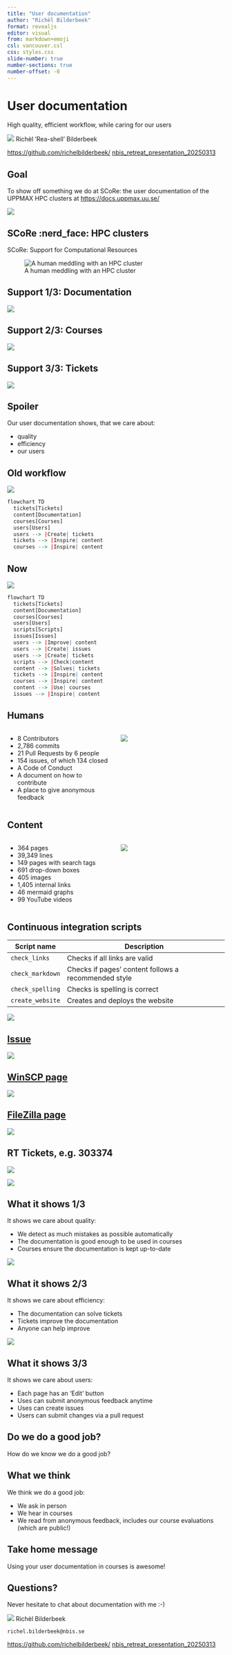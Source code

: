 ```yaml
---
title: "User documentation"
author: "Richèl Bilderbeek"
format: revealjs
editor: visual
from: markdown+emoji
csl: vancouver.csl
css: styles.css
slide-number: true
number-sections: true
number-offset: -0
---
```


# User documentation

High quality, efficient workflow, while caring for our users

![](CC0.png) Richèl 'Rea-shell' Bilderbeek

[https://github.com/richelbilderbeek/](https://github.com/richelbilderbeek/nbis_retreat_presentation_20250313) [nbis_retreat_presentation_20250313](https://github.com/richelbilderbeek/nbis_retreat_presentation_20250313)

## Goal

To show off something we do at SCoRe: the user documentation of the UPPMAX HPC clusters at <https://docs.uppmax.uu.se/>

![](home_with_border.png)

## SCoRe :nerd_face: HPC clusters

SCoRe: Support for Computational Resources

![A human meddling with an HPC cluster](uppmax-light2.jpg)

## Support 1/3: Documentation

![](bianca_main_page_with_border.png)

## Support 2/3: Courses

![](uppmax_courses.png)

## Support 3/3: Tickets

![](rt_with_border.png)

## Spoiler

Our user documentation shows, that we care about:

-   quality
-   efficiency
-   our users

## Old workflow

![](old_workflow.png)

```r
flowchart TD
  tickets[Tickets]
  content[Documentation]
  courses[Courses]
  users[Users]
  users --> |Create| tickets
  tickets --> |Inspire| content
  courses --> |Inspire| content
```

## Now

![](current_workflow.png)

```r
flowchart TD
  tickets[Tickets]
  content[Documentation]
  courses[Courses]
  users[Users]
  scripts[Scripts]
  issues[Issues]
  users --> |Improve| content
  users --> |Create| issues
  users --> |Create| tickets
  scripts --> |Check|content
  content --> |Solves| tickets
  tickets --> |Inspire| content
  courses --> |Inspire| content
  content --> |Use| courses
  issues --> |Inspire| content
```

## Humans

::: columns
::: {.column width="50%"}
-   8 Contributors
-   2,786 commits
-   21 Pull Requests by 6 people
-   154 issues, of which 134 closed
-   A Code of Conduct
-   A document on how to contribute
-   A place to give anonymous feedback
:::

::: {.column width="50%"}
![](contributors.png)
:::
:::

## Content

::: columns
::: {.column width="50%"}
-   364 pages
-   39,349 lines
-   149 pages with search tags
-   691 drop-down boxes
-   405 images
-   1,405 internal links
-   46 mermaid graphs
-   99 YouTube videos
:::

::: {.column width="50%"}
![](dardel_migration_page.png)
:::
:::

## Continuous integration scripts

| Script name      | Description                                          |
|------------------|------------------------------------------------------|
| `check_links`    | Checks if all links are valid                        |
| `check_markdown` | Checks if pages' content follows a recommended style |
| `check_spelling` | Checks is spelling is correct                        |
| `create_website` | Creates and deploys the website                      |

![](badges.png)

## [Issue](https://github.com/UPPMAX/UPPMAX-documentation/issues/129)

![](issue.png)

## [WinSCP page](https://docs.uppmax.uu.se/software/rackham_file_transfer_using_winscp/)

![](winscp_with_border.png)

## [FileZilla page](https://docs.uppmax.uu.se/software/rackham_file_transfer_using_filezilla/)

![](filezilla_with_border.png)

## RT Tickets, e.g. 303374

![](rt_ticket_1.png)

![](rt_ticket_2.png)

## What it shows 1/3

It shows we care about quality:

-   We detect as much mistakes as possible automatically
-   The documentation is good enough to be used in courses
-   Courses ensure the documentation is kept up-to-date

![](badges.png)

## What it shows 2/3

It shows we care about efficiency:

-   The documentation can solve tickets
-   Tickets improve the documentation
-   Anyone can help improve

![](rt_ticket_1.png)

## What it shows 3/3

It shows we care about users:

-   Each page has an 'Edit' button
-   Uses can submit anonymous feedback anytime
-   Uses can create issues
-   Users can submit changes via a pull request

## Do we do a good job?

How do we know we do a good job?

## What we think

We think we do a good job:

-   We ask in person
-   We hear in courses
-   We read from anonymous feedback, includes our course evaluations (which are public!)

## Take home message

Using your user documentation in courses is awesome!

## Questions?

Never hesitate to chat about documentation with me :-)

![](CC0.png) Richèl Bilderbeek

`richel.bilderbeek@nbis.se`

[https://github.com/richelbilderbeek/](https://github.com/richelbilderbeek/nbis_retreat_presentation_20250313) [nbis_retreat_presentation_20250313](https://github.com/richelbilderbeek/nbis_retreat_presentation_20250313)
